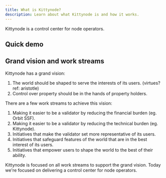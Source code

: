 ```yaml
---
title: What is Kittynode?
description: Learn about what Kittynode is and how it works.
---
```



Kittynode is a control center for node operators.

## Quick demo

<YouTube id="https://youtu.be/KQFZANEkkAw" />

## Grand vision and work streams

Kittynode has a grand vision:

1. The world should be shaped to serve the interests of its users. (virtues? ref: aristotle)
2. Control over property should be in the hands of property holders.

There are a few work streams to achieve this vision:

1. Making it easier to be a validator by reducing the financial burden (eg. Orbit SSF).
2. Making it easier to be a validator by reducing the technical burden (eg. Kittynode).
3. Initiatives that make the validator set more representative of its users.
4. Initiatives that safeguard features of the world that are in the best interest of its users.
5. Initiatives that empower users to shape the world to the best of their ability.

Kittynode is focused on all work streams to support the grand vision. Today we're focused on delivering a control center for node operators.
